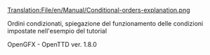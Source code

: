 [[Translation:File/en/Manual/Conditional-orders-explanation.png]]

Ordini condizionati, spiegazione del funzionamento delle condizioni impostate nell'esempio del tutorial

OpenGFX - OpenTTD ver. 1.8.0